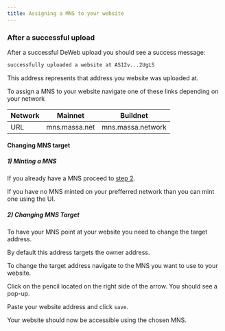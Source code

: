 ```yaml
---
title: Assigning a MNS to your website
---
```



### After a successful upload

After a successful DeWeb upload you should see a success message: 

```bash
successfully uploaded a website at AS12v...2UgLS
```
This address represents that address you website was uploaded at. 

To assign a MNS to your website navigate one of these links depending on your network

|Network| Mainnet | Buildnet|
|-------|---------|---------|
|URL    |mns.massa.net      | mns.massa.network


#### Changing MNS target 

##### 1) Minting a MNS 

If you already have a MNS proceed to [step 2](mns#2-changing-mns-target).

If you have no MNS minted on your prefferred network than you can mint one using the UI. 

##### 2) Changing MNS Target

To have your MNS point at your website you need to change the target address. 

By default this address targets the owner address. 

To change the target address navigate to the MNS you want to use to your website.

Click on the pencil located on the right side of the arrow. You should see a pop-up. 

Paste your website address and click `save`. 

Your website should now be accessible using the chosen MNS. 